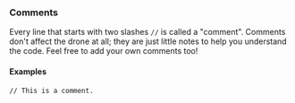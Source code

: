 ### Comments

Every line that starts with two slashes `//` is called a
"comment". Comments don't affect the drone at all; they are
just little notes to help you understand the code. Feel free
to add your own comments too!

#### Examples

```rhai
// This is a comment.
```
